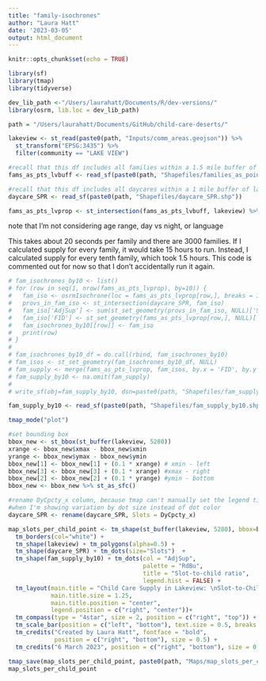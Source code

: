 ```yaml
---
title: "family-isochrones"
author: "Laura Hatt"
date: '2023-03-05'
output: html_document
---
```


```r
knitr::opts_chunk$set(echo = TRUE)
```

```r
library(sf)
library(tmap)
library(tidyverse)

dev_lib_path <-"/Users/laurahatt/Documents/R/dev-versions/"
library(osrm, lib.loc = dev_lib_path)

path = "/Users/laurahatt/Documents/GitHub/child-care-deserts/"
```

```r
lakeview <- st_read(paste0(path, "Inputs/comm_areas.geojson")) %>% 
  st_transform("EPSG:3435") %>%
  filter(community == "LAKE VIEW")

#recall that this df includes all families within a 1.5 mile buffer of lakeview
fams_as_pts_lvbuff <- read_sf(paste0(path, "Shapefiles/families_as_points_lakeview.shp"))

#recall that this df includes all daycares within a 1 mile buffer of lakeview
daycare_SPR <- read_sf(paste0(path, "Shapefiles/daycare_SPR.shp"))
```


```r
fams_as_pts_lvprop <- st_intersection(fams_as_pts_lvbuff, lakeview) %>% select(FID)
```


note that I'm not considering age range, day vs night, or language


This takes about 20 seconds per family and there are 3000 families. 
If I calculated supply for every family, it would take 15 hours to run. 
Instead, I calculated supply for every tenth family, which took 1.5 hours.
This code is commented out for now so that I don't accidentally run it again.

```r
# fam_isochrones_by10 <- list()
# for (row in seq(1, nrow(fams_as_pts_lvprop), by=10)) {
#   fam_iso <- osrmIsochrone(loc = fams_as_pts_lvprop[row,], breaks = 15, osrm.profile="foot")
#   provs_in_fam_iso <- st_intersection(daycare_SPR, fam_iso)
#   fam_iso['AdjSup'] <- sum(st_set_geometry(provs_in_fam_iso, NULL)['SPR'])
#   fam_iso['FID'] <- st_set_geometry(fams_as_pts_lvprop[row,], NULL)['FID']
#   fam_isochrones_by10[[row]] <- fam_iso
#   print(row)
# }
# 
# fam_isochrones_by10_df = do.call(rbind, fam_isochrones_by10)
# fam_isos <- st_set_geometry(fam_isochrones_by10_df, NULL)
# fam_supply <- merge(fams_as_pts_lvprop, fam_isos, by.x = 'FID', by.y = 'FID', all.x = TRUE)
# fam_supply_by10 <- na.omit(fam_supply)
# 
# write_sf(obj=fam_supply_by10, dsn=paste0(path, "Shapefiles/fam_supply_by10.shp"))

fam_supply_by10 <- read_sf(paste0(path, "Shapefiles/fam_supply_by10.shp"))
```

```r
tmap_mode("plot")

#set bounding box
bbox_new <- st_bbox(st_buffer(lakeview, 5280)) 
xrange <- bbox_new$xmax - bbox_new$xmin 
yrange <- bbox_new$ymax - bbox_new$ymin 
bbox_new[1] <- bbox_new[1] + (0.1 * xrange) # xmin - left
bbox_new[3] <- bbox_new[3] + (0.1 * xrange) #xmax - right
bbox_new[2] <- bbox_new[2] + (0.1 * yrange) #ymin - bottom
bbox_new <- bbox_new %>% st_as_sfc() 

#rename DyCpcty_x column, because tmap can't manually set the legend title
#when I'm showing variation by dot size instead of dot color
daycare_SPR <- rename(daycare_SPR, Slots = DyCpcty_x)

map_slots_per_child_point <- tm_shape(st_buffer(lakeview, 5280), bbox=bbox_new) +
  tm_borders(col="white") +
  tm_shape(lakeview) + tm_polygons(alpha=0.5) +
  tm_shape(daycare_SPR) + tm_dots(size="Slots")  +
  tm_shape(fam_supply_by10) + tm_dots(col = "AdjSup",
                                      palette = "RdBu",
                                      title = "Slot-to-child ratio",
                                      legend.hist = FALSE) +
  tm_layout(main.title = "Child Care Supply in Lakeview: \nSlot-to-Child Ratio (Point Format)",
            main.title.size = 1.25,
            main.title.position = "center",
            legend.position = c("right", "center"))+ 
  tm_compass(type = "4star", size = 2, position = c("right", "top")) + 
  tm_scale_bar(position = c("left", "bottom"), text.size = 0.5, breaks = c(0, 0.5, 1)) +
  tm_credits("Created by Laura Hatt", fontface = "bold", 
             position = c("right", "bottom"), size = 0.5) +
  tm_credits("6 March 2023", position = c("right", "bottom"), size = 0.5) 

tmap_save(map_slots_per_child_point, paste0(path, "Maps/map_slots_per_child_point"))
map_slots_per_child_point
```

```r

```





